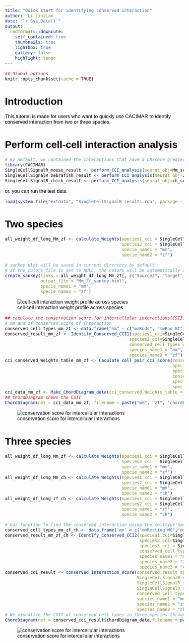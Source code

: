 ```yaml
---
title: "Quick start for identifying conserved interaction"
author:  Li jinlian
date: "`r Sys.Date()`"
output:
  rmdformats::downcute:
    self_contained: true
    thumbnails: true
    lightbox: true
    gallery: false
    highlight: tango
---
```


<style>
  body {
  font-family: "Helvetica";
    font-size: 16px;
    color: black;
  }
</style>

```r
## Global options
knitr::opts_chunk$set(cache = TRUE)
```

# Introduction
This tutorial is made for users who want to quickly use CACIMAR to identify conserved interaction from two or three species.

# Perform cell-cell interaction analysis
```r
# By default, we contained the interactions that have a LRscore greater than 0.5 and scale the LRscore
library(CACIMAR)
SingleCellSignalR_mouse_result <- perform_CCI_analysis(seurat_obj=Mm_seurat, target_organism=10090)
SingleCellSignalR_zebrafish_result <- perform_CCI_analysis(seurat_obj=Zf_seurat, target_organism=7955)
SingleCellSignalR_chick_result <- perform_CCI_analysis(seurat_obj=ch_seurat, target_organism=9031)
```

or, you can run the test data
``` r
load(system.file("extdata", "SingleCellSignalR_results.rda", package = "CACIMAR"))
```


# Two species
```r
all_weight_df_long_Mm_zf <- calculate_Weights(species1_cci = SingleCellSignalR_mouse_result,
                                              species2_cci = SingleCellSignalR_zebrafish_result,
                                              specie_name1 = "mm",
                                              specie_name2 = "zf")

# sankey plot will be saved in current directory by default
# If the colors_file is set to NULL, the colors will be automatically assigned.
create_sankey(links = all_weight_df_long_Mm_zf[, c("Source2", "target", "scale_weight")],
              output_file = "Mm_Zf_sankey.html",
              specie_name1 = "mm",
              specie_name2 = "zf")
```

![cell-cell interaction weight profile across species](./fig_use/2_1.Mm_Zf_sankey.png)

```r
## caculate the conservation score for intercellular interactions(CSII)
# mm and zf conserved score of interaction
conserved_cell_types_mm_zf <- data.frame("mm" = c("mmRods", "mmRod BC", "mmCones", "mmPericytes", "mmV/E cells", "mmRGC", "mmGABAergic AC", "mmRPE", "mmResting MG", "mmActivated MG", "mmMicroglia", "mmGlycinergic AC", "mmHorizontal cells"), "zf" = c("zfRods", "zfCone BC", "zfCones", "zfPericytes", "zfV/E cells", "zfRGC", "zfGABAergic AC", "zfRPE", "zfResting MG", "zfActivated MG", "zfMicroglia", "zfGlycinergic AC", "zfHorizontal cells"))
conserved_result_mm_zf <- Identify_Conserved_CCI1(species1_cci=SingleCellSignalR_mouse_result,
                                                 species2_cci=SingleCellSignalR_zebrafish_result,
                                                 conserved_cell_types_df=conserved_cell_types_mm_zf,
                                                 species_name1 = "mm",
                                                 species_name2 = "zf")
cci_conserved_Weights_table_mm_zf <- Caculate_cell_pair_cci_score(conserved_result_df=conserved_result_mm_zf,
                                                                  species1_cci = SingleCellSignalR_mouse_result,
                                                                  species2_cci = SingleCellSignalR_zebrafish_result,
                                                                  conserved_cell_types_df = conserved_cell_types_mm_zf,
                                                                  species_name1 = "mm",
                                                                  species_name2 = "zf")
cci_data_mm_zf <- Make_ChordDiagram_data(cci_conserved_Weights_table = cci_conserved_Weights_table_mm_zf, species_name1 = "mm", species_name2 = "zf")
## ChordDiagram shows the CSII
ChordDiagram(net = cci_data_mm_zf, filename = paste("mm", "zf", "chordDiagram.pdf", sep = "_"))
```

![conservation score for intercellular interactions](./fig_use/chordDiagram_edit.png)


# Three species

```r
all_weight_df_long_Mm_zf <- calculate_Weights(species1_cci = SingleCellSignalR_mouse_result,
                                              species2_cci = SingleCellSignalR_zebrafish_result,
                                              specie_name1 = "mm",
                                              specie_name2 = "zf")
all_weight_df_long_Mm_ch <- calculate_Weights(species1_cci = SingleCellSignalR_mouse_result,
                                              species2_cci = SingleCellSignalR_chick_result,
                                              specie_name1 = "mm",
                                              specie_name2 = "ch")
all_weight_df_long_zf_ch <- calculate_Weights(species1_cci = SingleCellSignalR_zebrafish_result,
                                              species2_cci = SingleCellSignalR_chick_result,
                                              specie_name1 = "zf",
                                              specie_name2 = "ch")
```

```r
# Our function to find the conserved interaction using the celltype'names with prefix, so, the conserved cell types provided should be in prefix+celltype, like mmResting MG
conserved_cell_types_mm_zf_ch <- data.frame('mm' = c("mmResting MG","mmGABAergic AC", "mmRGC", "mmCones"), "zf" = c("zfResting MG", "zfGABAergic AC", "zfRGC", "zfCones"), 'ch' = c("chResting MG","chGABAergic AC", "chRGC", "chCones"))
conserved_result_mm_zf_ch <- Identify_Conserved_CCI2(species1_cci=SingleCellSignalR_mouse_result,
                                                     species2_cci=SingleCellSignalR_zebrafish_result,
                                                     species3_cci = SingleCellSignalR_chick_result,
                                                     conserved_cell_types_df=conserved_cell_types_mm_zf_ch,
                                                     species_name1 = "mm",
                                                     species_name2 = "zf",
                                                     species_name3 = "ch")
conserved_cci_result <- conserved_interaction_score(conserved_result_species = conserved_result_mm_zf_ch,
                                                    SingleCellSignalR_sp1_result = SingleCellSignalR_mouse_result,
                                                    SingleCellSignalR_sp2_result = SingleCellSignalR_zebrafish_result,
                                                    SingleCellSignalR_sp3_result = SingleCellSignalR_chick_result,
                                                    conserved_cell_types_df = conserved_cell_types_mm_zf_ch,
                                                    species_name1 = "mm",
                                                    species_name2 = "zf",
                                                    species_name3 = "ch")
# We visualize the CSII of conserved cell types in three species through ChordDiagram
ChordDiagram(net = conserved_cci_result$chordDiagram_data,filename = paste(species_name1, species_name2, species_name3, "chordDiagram.pdf", sep = "_"))
```

![conservation score for intercellular interactions](./fig_use/4.mm_zf_ch_chordDiagram.png)


